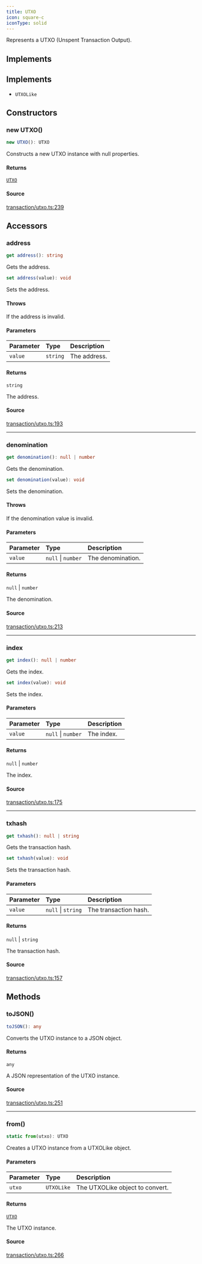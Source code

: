 ```yaml
---
title: UTXO
icon: square-c
iconType: solid
---
```


Represents a UTXO (Unspent Transaction Output).

## Implements

## Implements

- `UTXOLike`

## Constructors

### new UTXO()

```ts
new UTXO(): UTXO
```

Constructs a new UTXO instance with null properties.

#### Returns

[`UTXO`](/sdk/content/classes/UTXO)

#### Source

[transaction/utxo.ts:239](https://github.com/dominant-strategies/quais.js/blob/3e0bc639f0587f5e9dbc52c61531fd8e0fc224e4/src/transaction/utxo.ts#L239)

## Accessors

### address

```ts
get address(): string
```

Gets the address.

```ts
set address(value): void
```

Sets the address.

#### Throws

If the address is invalid.

#### Parameters

| Parameter | Type | Description |
| :------ | :------ | :------ |
| `value` | `string` | The address. |

#### Returns

`string`

The address.

#### Source

[transaction/utxo.ts:193](https://github.com/dominant-strategies/quais.js/blob/3e0bc639f0587f5e9dbc52c61531fd8e0fc224e4/src/transaction/utxo.ts#L193)

***

### denomination

```ts
get denomination(): null | number
```

Gets the denomination.

```ts
set denomination(value): void
```

Sets the denomination.

#### Throws

If the denomination value is invalid.

#### Parameters

| Parameter | Type | Description |
| :------ | :------ | :------ |
| `value` | `null` \| `number` | The denomination. |

#### Returns

`null` \| `number`

The denomination.

#### Source

[transaction/utxo.ts:213](https://github.com/dominant-strategies/quais.js/blob/3e0bc639f0587f5e9dbc52c61531fd8e0fc224e4/src/transaction/utxo.ts#L213)

***

### index

```ts
get index(): null | number
```

Gets the index.

```ts
set index(value): void
```

Sets the index.

#### Parameters

| Parameter | Type | Description |
| :------ | :------ | :------ |
| `value` | `null` \| `number` | The index. |

#### Returns

`null` \| `number`

The index.

#### Source

[transaction/utxo.ts:175](https://github.com/dominant-strategies/quais.js/blob/3e0bc639f0587f5e9dbc52c61531fd8e0fc224e4/src/transaction/utxo.ts#L175)

***

### txhash

```ts
get txhash(): null | string
```

Gets the transaction hash.

```ts
set txhash(value): void
```

Sets the transaction hash.

#### Parameters

| Parameter | Type | Description |
| :------ | :------ | :------ |
| `value` | `null` \| `string` | The transaction hash. |

#### Returns

`null` \| `string`

The transaction hash.

#### Source

[transaction/utxo.ts:157](https://github.com/dominant-strategies/quais.js/blob/3e0bc639f0587f5e9dbc52c61531fd8e0fc224e4/src/transaction/utxo.ts#L157)

## Methods

### toJSON()

```ts
toJSON(): any
```

Converts the UTXO instance to a JSON object.

#### Returns

`any`

A JSON representation of the UTXO instance.

#### Source

[transaction/utxo.ts:251](https://github.com/dominant-strategies/quais.js/blob/3e0bc639f0587f5e9dbc52c61531fd8e0fc224e4/src/transaction/utxo.ts#L251)

***

### from()

```ts
static from(utxo): UTXO
```

Creates a UTXO instance from a UTXOLike object.

#### Parameters

| Parameter | Type | Description |
| :------ | :------ | :------ |
| `utxo` | `UTXOLike` | The UTXOLike object to convert. |

#### Returns

[`UTXO`](/sdk/content/classes/UTXO)

The UTXO instance.

#### Source

[transaction/utxo.ts:266](https://github.com/dominant-strategies/quais.js/blob/3e0bc639f0587f5e9dbc52c61531fd8e0fc224e4/src/transaction/utxo.ts#L266)
